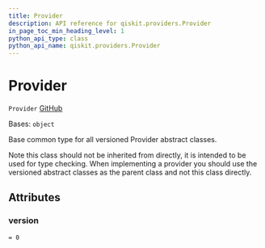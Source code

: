 ```yaml
---
title: Provider
description: API reference for qiskit.providers.Provider
in_page_toc_min_heading_level: 1
python_api_type: class
python_api_name: qiskit.providers.Provider
---
```


# Provider

<span id="qiskit.providers.Provider" />

`Provider` [GitHub](https://github.com/qiskit/qiskit/tree/stable/0.22/qiskit/providers/provider.py "view source code")

Bases: `object`

Base common type for all versioned Provider abstract classes.

Note this class should not be inherited from directly, it is intended to be used for type checking. When implementing a provider you should use the versioned abstract classes as the parent class and not this class directly.

## Attributes

<span id="qiskit.providers.Provider.version" />

### version

`= 0`

